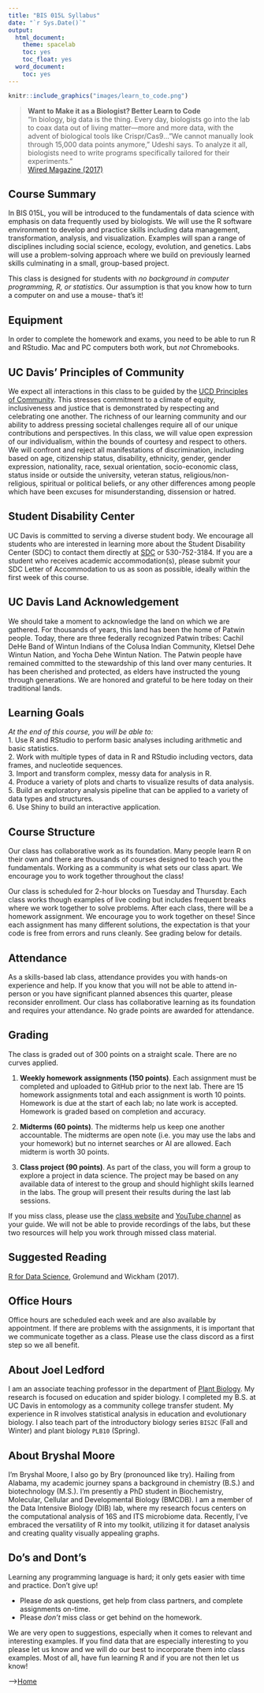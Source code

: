 ```yaml
---
title: "BIS 015L Syllabus"
date: "`r Sys.Date()`"
output:
  html_document:
    theme: spacelab
    toc: yes
    toc_float: yes
  word_document:
    toc: yes
---    
```

```r
knitr::include_graphics("images/learn_to_code.png")
```

> **Want to Make it as a Biologist? Better Learn to Code**  
> "In biology, big data is the thing. Every day, biologists go into the lab to coax data out of living matter—more and more data, with the advent of biological tools like Crispr/Cas9..."We cannot manually look through 15,000 data points anymore," Udeshi says. To analyze it all, biologists need to write programs specifically tailored for their experiments."  
> [Wired Magazine (2017)](https://www.wired.com/2017/03/biologists-teaching-code-survive/)

## Course Summary  
In BIS 015L, you will be introduced to the fundamentals of data science with emphasis on data frequently used by biologists. We will use the R software environment to develop and practice skills including data management, transformation, analysis, and visualization. Examples will span a range of disciplines including social science, ecology, evolution, and genetics. Labs will use a problem-solving approach where we build on previously learned skills culminating in a small, group-based project. 

This class is designed for students with *no background in computer programming, R, or statistics*. Our assumption is that you know how to turn a computer on and use a mouse- that's it!  

## Equipment  
In order to complete the homework and exams, you need to be able to run R and RStudio. Mac and PC computers both work, but *not* Chromebooks.  

## UC Davis’ Principles of Community  
We expect all interactions in this class to be guided by the [UCD Principles of Community](https://diversity.ucdavis.edu/principles-community). This stresses commitment to a climate of equity, inclusiveness and justice that is demonstrated by respecting and celebrating one another. The richness of our learning community and our ability to address pressing societal challenges require all of our unique contributions and perspectives. In this class, we will value open expression of our individualism, within the bounds of courtesy and respect to others. We will confront and reject all manifestations of discrimination, including based on age, citizenship status, disability, ethnicity, gender, gender expression, nationality, race, sexual orientation, socio-economic class, status inside or outside the university, veteran status, religious/non-religious, spiritual or political beliefs, or any other differences among people which have been excuses for misunderstanding, dissension or hatred.  

## Student Disability Center
UC Davis is committed to serving a diverse student body. We encourage all students who are interested in learning more about the Student Disability Center (SDC) to contact them directly at [SDC](mailto:sdc.ucdavis.edu) or 530-752-3184. If you are a student who receives academic accommodation(s), please submit your SDC Letter of Accommodation to us as soon as possible, ideally within the first week of this course.  

## UC Davis Land Acknowledgement  
We should take a moment to acknowledge the land on which we are gathered. For thousands of years, this land has been the home of Patwin people. Today, there are three federally recognized Patwin tribes: Cachil DeHe Band of Wintun Indians of the Colusa Indian Community, Kletsel Dehe Wintun Nation, and Yocha Dehe Wintun Nation. The Patwin people have remained committed to the stewardship of this land over many centuries. It has been cherished and protected, as elders have instructed the young through generations. We are honored and grateful to be here today on their traditional lands.   

## Learning Goals  
*At the end of this course, you will be able to:*  
1. Use R and RStudio to perform basic analyses including arithmetic and basic statistics.  
2. Work with multiple types of data in R and RStudio including vectors, data frames, and nucleotide sequences.  
3. Import and transform complex, messy data for analysis in R.  
4. Produce a variety of plots and charts to visualize results of data analysis.  
5. Build an exploratory analysis pipeline that can be applied to a variety of data types and structures.  
6. Use Shiny to build an interactive application.  

## Course Structure  
Our class has collaborative work as its foundation. Many people learn R on their own and there are thousands of courses designed to teach you the fundamentals. Working as a community is what sets our class apart. We encourage you to work together throughout the class!  

Our class is scheduled for 2-hour blocks on Tuesday and Thursday. Each class works though examples of live coding but includes frequent breaks where we work together to solve problems. After each class, there will be a homework assignment. We encourage you to work together on these! Since each assignment has many different solutions, the expectation is that your code is free from errors and runs cleanly. See grading below for details.  

## Attendance
As a skills-based lab class, attendance provides you with hands-on experience and help. If you know that you will not be able to attend in-person or you have significant planned absences this quarter, please reconsider enrollment. Our class has collaborative learning as its foundation and requires your attendance. No grade points are awarded for attendance.  

## Grading  
The class is graded out of 300 points on a straight scale. There are no curves applied.  

1. **Weekly homework assignments (150 points)**. Each assignment must be completed and uploaded to GitHub prior to the next lab. There are 15 homework assignments total and each assignment is worth 10 points. Homework is due at the start of each lab; no late work is accepted. Homework is graded based on completion and accuracy.  

2. **Midterms (60 points)**. The midterms help us keep one another accountable. The midterms are open note (i.e. you may use the labs and your homework) but no internet searches or AI are allowed.  Each midterm is worth 30 points.  

3. **Class project (90 points)**. As part of the class, you will form a group to explore a project in data science. The project may be based on any available data of interest to the group and should highlight skills learned in the labs. The group will present their results during the last lab sessions.  

If you miss class, please use the [class website](https://jmledford3115.github.io/datascibiol/) and [YouTube channel](https://www.youtube.com/channel/UCFX-MipGKF9jCEXaP-59BzQ) as your guide. We will not be able to provide recordings of the labs, but these two resources will help you work through missed class material.  

## Suggested Reading  
[R for Data Science](https://r4ds.had.co.nz/), Grolemund and Wickham (2017).  

## Office Hours  
Office hours are scheduled each week and are also available by appointment. If there are problems with the assignments, it is important that we communicate together as a class. Please use the class discord as a first step so we all benefit.  

## About Joel Ledford  
I am an associate teaching professor in the department of [Plant Biology](http://www-plb.ucdavis.edu/). My research is focused on education and spider biology. I completed my B.S. at UC Davis in entomology as a community college transfer student. My experience in R involves statistical analysis in education and evolutionary biology. I also teach part of the introductory biology series `BIS2C` (Fall and Winter) and plant biology `PLB10` (Spring).  

## About Bryshal Moore
I’m Bryshal Moore, I also go by Bry (pronounced like try). Hailing from Alabama, my academic journey spans a background in chemistry (B.S.) and biotechnology (M.S.). I'm presently a PhD student in Biochemistry, Molecular, Cellular and Developmental Biology (BMCDB). I am a member of the Data Intensive Biology (DIB) lab, where my research focus centers on the computational analysis of 16S and ITS microbiome data. Recently, I've embraced the versatility of R into my toolkit, utilizing it for dataset analysis and creating quality visually appealing graphs.  

## Do's and Dont's  
Learning any programming language is hard; it only gets easier with time and practice. Don't give up!  

+ Please *do* ask questions, get help from class partners, and complete assignments on-time.  
+ Please *don't* miss class or get behind on the homework.  

We are very open to suggestions, especially when it comes to relevant and interesting examples. If you find data that are especially interesting to you please let us know and we will do our best to incorporate them into class examples. Most of all, have fun learning R and if you are not then let us know!  

-->[Home](https://jmledford3115.github.io/datascibiol/)
